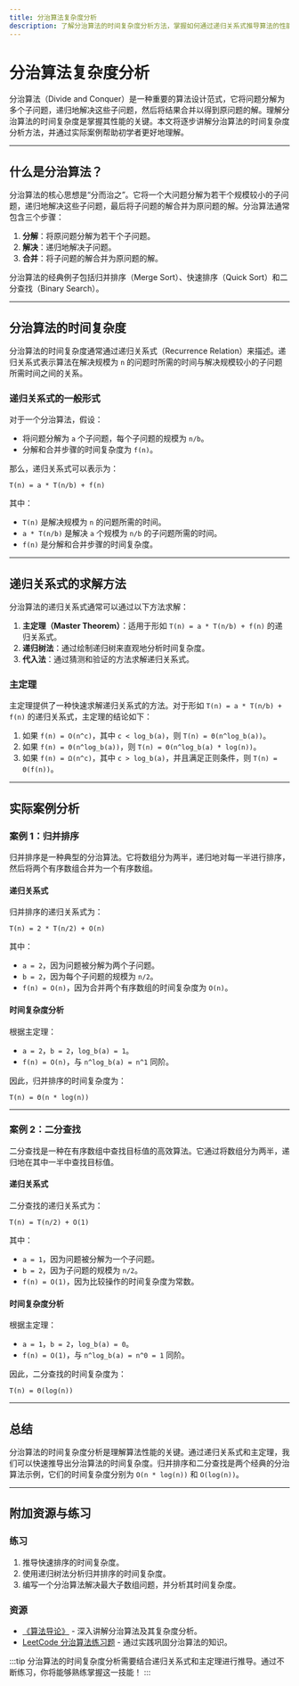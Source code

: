 ```yaml
---
title: 分治算法复杂度分析
description: 了解分治算法的时间复杂度分析方法，掌握如何通过递归关系式推导算法的性能。
---
```


# 分治算法复杂度分析

分治算法（Divide and Conquer）是一种重要的算法设计范式，它将问题分解为多个子问题，递归地解决这些子问题，然后将结果合并以得到原问题的解。理解分治算法的时间复杂度是掌握其性能的关键。本文将逐步讲解分治算法的时间复杂度分析方法，并通过实际案例帮助初学者更好地理解。

---

## 什么是分治算法？

分治算法的核心思想是“分而治之”。它将一个大问题分解为若干个规模较小的子问题，递归地解决这些子问题，最后将子问题的解合并为原问题的解。分治算法通常包含三个步骤：

1. **分解**：将原问题分解为若干个子问题。
2. **解决**：递归地解决子问题。
3. **合并**：将子问题的解合并为原问题的解。

分治算法的经典例子包括归并排序（Merge Sort）、快速排序（Quick Sort）和二分查找（Binary Search）。

---

## 分治算法的时间复杂度

分治算法的时间复杂度通常通过递归关系式（Recurrence Relation）来描述。递归关系式表示算法在解决规模为 `n` 的问题时所需的时间与解决规模较小的子问题所需时间之间的关系。

### 递归关系式的一般形式

对于一个分治算法，假设：
- 将问题分解为 `a` 个子问题，每个子问题的规模为 `n/b`。
- 分解和合并步骤的时间复杂度为 `f(n)`。

那么，递归关系式可以表示为：
```
T(n) = a * T(n/b) + f(n)
```

其中：
- `T(n)` 是解决规模为 `n` 的问题所需的时间。
- `a * T(n/b)` 是解决 `a` 个规模为 `n/b` 的子问题所需的时间。
- `f(n)` 是分解和合并步骤的时间复杂度。

---

## 递归关系式的求解方法

分治算法的递归关系式通常可以通过以下方法求解：
1. **主定理（Master Theorem）**：适用于形如 `T(n) = a * T(n/b) + f(n)` 的递归关系式。
2. **递归树法**：通过绘制递归树来直观地分析时间复杂度。
3. **代入法**：通过猜测和验证的方法求解递归关系式。

### 主定理

主定理提供了一种快速求解递归关系式的方法。对于形如 `T(n) = a * T(n/b) + f(n)` 的递归关系式，主定理的结论如下：

1. 如果 `f(n) = O(n^c)`，其中 `c < log_b(a)`，则 `T(n) = Θ(n^log_b(a))`。
2. 如果 `f(n) = Θ(n^log_b(a))`，则 `T(n) = Θ(n^log_b(a) * log(n))`。
3. 如果 `f(n) = Ω(n^c)`，其中 `c > log_b(a)`，并且满足正则条件，则 `T(n) = Θ(f(n))`。

---

## 实际案例分析

### 案例 1：归并排序

归并排序是一种典型的分治算法。它将数组分为两半，递归地对每一半进行排序，然后将两个有序数组合并为一个有序数组。

#### 递归关系式
归并排序的递归关系式为：
```
T(n) = 2 * T(n/2) + O(n)
```
其中：
- `a = 2`，因为问题被分解为两个子问题。
- `b = 2`，因为每个子问题的规模为 `n/2`。
- `f(n) = O(n)`，因为合并两个有序数组的时间复杂度为 `O(n)`。

#### 时间复杂度分析
根据主定理：
- `a = 2`，`b = 2`，`log_b(a) = 1`。
- `f(n) = O(n)`，与 `n^log_b(a) = n^1` 同阶。

因此，归并排序的时间复杂度为：
```
T(n) = Θ(n * log(n))
```

---

### 案例 2：二分查找

二分查找是一种在有序数组中查找目标值的高效算法。它通过将数组分为两半，递归地在其中一半中查找目标值。

#### 递归关系式
二分查找的递归关系式为：
```
T(n) = T(n/2) + O(1)
```
其中：
- `a = 1`，因为问题被分解为一个子问题。
- `b = 2`，因为子问题的规模为 `n/2`。
- `f(n) = O(1)`，因为比较操作的时间复杂度为常数。

#### 时间复杂度分析
根据主定理：
- `a = 1`，`b = 2`，`log_b(a) = 0`。
- `f(n) = O(1)`，与 `n^log_b(a) = n^0 = 1` 同阶。

因此，二分查找的时间复杂度为：
```
T(n) = Θ(log(n))
```

---

## 总结

分治算法的时间复杂度分析是理解算法性能的关键。通过递归关系式和主定理，我们可以快速推导出分治算法的时间复杂度。归并排序和二分查找是两个经典的分治算法示例，它们的时间复杂度分别为 `O(n * log(n))` 和 `O(log(n))`。

---

## 附加资源与练习

### 练习
1. 推导快速排序的时间复杂度。
2. 使用递归树法分析归并排序的时间复杂度。
3. 编写一个分治算法解决最大子数组问题，并分析其时间复杂度。

### 资源
- [《算法导论》](https://mitpress.mit.edu/books/introduction-algorithms) - 深入讲解分治算法及其复杂度分析。
- [LeetCode 分治算法练习题](https://leetcode.com/tag/divide-and-conquer/) - 通过实践巩固分治算法的知识。

:::tip
分治算法的时间复杂度分析需要结合递归关系式和主定理进行推导。通过不断练习，你将能够熟练掌握这一技能！
:::